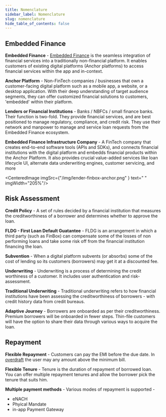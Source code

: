 ```yaml
---
title: Nomenclature
sidebar_label: Nomenclature
slug: nomenclature
hide_table_of_contents: false
---
```



## Embedded Finance


**Embedded Finance** - [Embedded Finance](https://finbox.in/blog/what-is-embedded-finance-and-how-it-will-change-fintech-in-india/) is the seamless integration of financial services into a traditionally non-financial platform. 
It enables customers of existing digital platforms (Anchor platforms) to access financial services within the app and in-context. 


**Anchor Platform** - Non-FinTech companies / businesses that own a customer-facing digital platform such as a mobile app, a website, or a desktop application. With their deep understanding of target audience segments, they can offer customized financial solutions to customers, 'embedded' within their platform.

**Lenders or Financial Institutions** - Banks / NBFCs / small finance banks. Their function is two-fold. They provide financial services, and are best positioned to manage regulatory, compliance, and credit risk. They use their network and manpower to manage and service loan requests from the Embedded Finance ecosystem.

**Embedded Finance Infrastructure Company** - A FinTech company that creates end-to-end software tools (APIs and SDKs), and connects financial institutions with the digital platform and embedds financial products within the Anchor Platform. It also provides crucial value-added services like loan lifecycle UI, alternate data underwriting engines, customer servicing, and more


<CenteredImage  imgSrc={"/img/lender-finbox-anchor.png" } text=" " imgWidth="205%"/>

## Risk Assessment 


**Credit Policy** - A set of rules decided by a financial institution that measures the creditworthiness of a borrower and determines whether to approve the loan. 

**FLDG - First Loan Default Guatantee** - FLDG is an arrangement in which a third party (such as FinBox) can compensate some of the losses of non performing loans and take some risk off from the financial institution financing the loan.

**Subvention** - When a digital platform subvents (or absorbs) some of the cost of lending so its customers (borrowers) may get it at a discounted fee.

**Underwriting** - Underwriting is a process of determining the credit worthiness of a customer. It includes user authentication and risk-assessment.

**Traditional Underwriting** - Traditional underwriting refers to how financial institutions have been assessing the creditworthiness of borrowers - with credit history data from credit bureaus.

**Adaptive Journey** - Borrowers are onboarded as per their creditworthiness. Premium borrowers will be onboarded in fewer steps. Thin-file customers will have the option to share their data through various ways to acquire the loan.

## Repayment

**Flexible Repayment** - Customers can pay the EMI before the due date. In [overdraft](/build/buy-now-pay-later-overdraft) the user may any amount above the minimum bill.

**Flexible Tenure** - Tenure is the duration of repayment of borrowed loan. You can offer multiple repayment tenures and allow the borrower pick the tenure that suits him.

**Multiple payment methods** - Various modes of repayment is supported -
 * eNACH
 * Phyical Mandate
 * in-app Payment Gateway